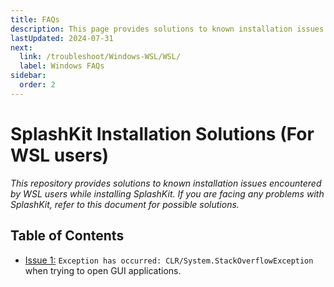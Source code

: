 ```yaml
---
title: FAQs
description: This page provides solutions to known installation issues encountered by WSL users while installing or using SplashKit.
lastUpdated: 2024-07-31
next:
  link: /troubleshoot/Windows-WSL/WSL/
  label: Windows FAQs
sidebar:
  order: 2
---
```


<h1>SplashKit Installation Solutions (For WSL users)</h1>

*This repository provides solutions to known installation issues encountered by WSL users while installing SplashKit. If you are facing any problems with SplashKit, refer to this document for possible solutions.*

## Table of Contents

- [Issue 1:](/troubleshoot/windows-wsl/list/wsl-issue-1) `Exception has occurred: CLR/System.StackOverflowException` when trying to open GUI applications.
